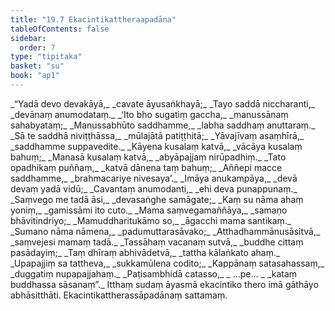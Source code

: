```yaml
---
title: "19.7 Ekacintikattheraapadāna"
tableOfContents: false
sidebar:
  order: 7
type: "tipitaka"
basket: "su"
book: "ap1"
---
```



<DynamicBreadcrumb />

<Division number="34" book="ap1" bookNo="20" page="216">

<Paragraph number="2626" type="verses" book="ap1">
_“Yadā devo devakāyā,_  
_cavate āyusaṅkhayā;_  
_Tayo saddā niccharanti,_  
_devānaṃ anumodataṃ._  

</Paragraph>

</Division>
<Division number="35" book="ap1" bookNo="20" page="216">

<Paragraph number="2627" type="verses" book="ap1">
_‘Ito bho sugatiṃ gaccha,_  
_manussānaṃ sahabyataṃ;_  
_Manussabhūto saddhamme,_  
_labha saddhaṃ anuttaraṃ._  

</Paragraph>

</Division>
<Division number="36" book="ap1" bookNo="20" page="216">

<Paragraph number="2628" type="verses" book="ap1">
_Sā te saddhā niviṭṭhāssa,_  
_mūlajātā patiṭṭhitā;_  
_Yāvajīvaṃ asaṃhīrā,_  
_saddhamme suppavedite._  

</Paragraph>

</Division>
<Division number="37" book="ap1" bookNo="20" page="217">

<Paragraph number="2629" type="verses" book="ap1">
_Kāyena kusalaṃ katvā,_  
_vācāya kusalaṃ bahuṃ;_  
_Manasā kusalaṃ katvā,_  
_abyāpajjaṃ nirūpadhiṃ._  

</Paragraph>

</Division>
<Division number="38" book="ap1" bookNo="20" page="217">

<Paragraph number="2630" type="verses" book="ap1">
_Tato opadhikaṃ puññaṃ,_  
_katvā dānena taṃ bahuṃ;_  
_Aññepi macce saddhamme,_  
_brahmacariye nivesaya’._  

</Paragraph>

</Division>
<Division number="39" book="ap1" bookNo="20" page="217">

<Paragraph number="2631" type="verses" book="ap1">
_Imāya anukampāya,_  
_devā devaṃ yadā vidū;_  
_Cavantaṃ anumodanti,_  
_ehi deva punappunaṃ._  

</Paragraph>

</Division>
<Division number="40" book="ap1" bookNo="20" page="217">

<Paragraph number="2632" type="verses" book="ap1">
_Saṃvego me tadā āsi,_  
_devasaṅghe samāgate;_  
_Kaṃ su nāma ahaṃ yoniṃ,_  
_gamissāmi ito cuto._  

</Paragraph>

</Division>
<Division number="41" book="ap1" bookNo="20" page="217">

<Paragraph number="2633" type="verses" book="ap1">
_Mama saṃvegamaññāya,_  
_samaṇo bhāvitindriyo;_  
_Mamuddharitukāmo so,_  
_āgacchi mama santikaṃ._  

</Paragraph>

</Division>
<Division number="42" book="ap1" bookNo="20" page="217">

<Paragraph number="2634" type="verses" book="ap1">
_Sumano nāma nāmena,_  
_padumuttarasāvako;_  
_Atthadhammānusāsitvā,_  
_saṃvejesi mamaṃ tadā._  

</Paragraph>

</Division>
<Division number="43" book="ap1" bookNo="20" page="217">

<Paragraph number="2635" type="verses" book="ap1">
_Tassāhaṃ vacanaṃ sutvā,_  
_buddhe cittaṃ pasādayiṃ;_  
_Taṃ dhīraṃ abhivādetvā,_  
_tattha kālaṅkato ahaṃ._  

</Paragraph>

</Division>
<Division number="44" book="ap1" bookNo="20" page="217">

<Paragraph number="2636" type="verses" book="ap1">
_Upapajjiṃ sa tattheva,_  
_sukkamūlena codito;_  
_Kappānaṃ satasahassaṃ,_  
_duggatiṃ nupapajjahaṃ._  

</Paragraph>

</Division>
<Division number="45" book="ap1" bookNo="20" page="217">

<Paragraph number="2637" type="verses" book="ap1">
_Paṭisambhidā catasso,_  
_ …pe… _  
_kataṃ buddhassa sāsanaṃ”._  

</Paragraph>

<Paragraph number="2638" book="ap1">
Itthaṃ sudaṃ āyasmā ekacintiko thero imā gāthāyo abhāsitthāti.

</Paragraph>
</Division>

<Paragraph number="2639" type="center" book="ap1">
Ekacintikattherassāpadānaṃ sattamaṃ.
</Paragraph>